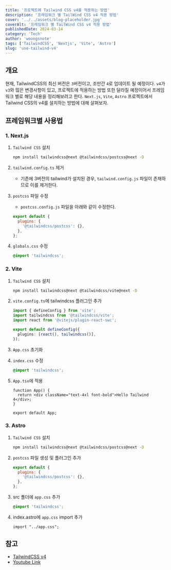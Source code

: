 ```yaml
---
title: '프로젝트에 Tailwind CSS v4를 적용하는 방법'
description: '프레임워크 별 TailWind CSS v4 적용 방법'
cover: '../../assets/blog-placeholder.jpg'
coverAlt: '프레임워크 별 TailWind CSS v4 적용 방법'
publishedDate: 2024-03-14
category: 'Tech'
author: 'woongsnote'
tags: ['TailwindCSS', 'Nextjs', 'Vite', 'Astro']
slug: 'use-tailwind-v4'
---
```


## 개요

현재, TailwindCSS의 최신 버전은 `3`버전이고, 조만간 `4`로 업데이트 될 예정이다.
`v4`가 `v3`와 많은 변경사항이 있고, 프로젝트에 적용하는 방법 또한 달라질 예정이어서 프레임워크 별로 해당 내용을 정리해보려고 한다.
`Next.js`, `Vite`, `Astro` 프로젝트에서 Tailwind CSS의 v4를 설치하는 방법에 대해 살펴보자.

## 프레임워크별 사용법

### 1. Next.js

1. `Tailwind CSS` 설치

   ```bash title="install tailwind css"
   npm install tailwindcss@next @tailwindcss/postcss@next -D
   ```

2. `tailwind.config.ts` 제거

   - 기존에 3버전의 tailwind가 설치된 경우, `tailwind.config.js` 파일이 존재하므로 이를 제거한다.

3. `postcss` 파일 수정

   - `postcss.config.js` 파일을 아래와 같이 수정한다.

   ```js title="postcss.config.js"
   export default {
     plugins: {
       '@tailwindcss/postcss': {},
     },
   };
   ```

4. `globals.css` 수정

   ```css title="globals.css"
   @import 'tailwindcss';
   ```

### 2. Vite

1. `Tailwind CSS` 설치

   ```bash title="install tailwind css"
   npm install tailwindcss@next @tailwindcss/vite@next -D
   ```

2. `vite.config.ts`에 tailwindcss 플러그인 추가

   ```ts title="vite.config.ts"
   import { defineConfig } from 'vite';
   import tailwindcss from '@tailwindcss/vite';
   import react from '@vitejs/plugin-react-swc';

   export default defineConfig({
     plugins: [react(), tailwindcss()],
   });
   ```

3. `App.css` 초기화

4. `index.css` 수정

   ```css title="index.css"
   @import 'tailwindcss';
   ```

5. `App.tsx`에 적용

   ```tsx
   function App() {
     return <div className="text-4xl font-bold">Hello Tailwind 4</div>;
   }

   export default App;
   ```

### 3. Astro

1. `Tailwind CSS` 설치

   ```bash title="install tailwind css"
   npm install tailwindcss@next @tailwindcss/postcss@next -D
   ```

2. `postcss` 파일 생성 및 플러그인 추가

   ```js title="postcss.config.mjs"
   export default {
     plugins: {
       '@tailwindcss/postcss': {},
     },
   };
   ```

3. src 폴더에 `app.css` 추가

   ```css title="app.css"
   @import 'tailwindcss';
   ```

4. index.astro에 `app.css` import 추가

   ```astro title="index.astro"
   import "../app.css";
   ```

## 참고

- <a href="https://tailwindcss.com/blog/tailwindcss-v4-alpha" target="_blank">
    TailwindCSS v4
  </a>
- <a href="https://youtu.be/YzQrHnlWyZ0?si=GiKrhGh8m4cD1dpQ" target="_blank">
    Youtube Link
  </a>
